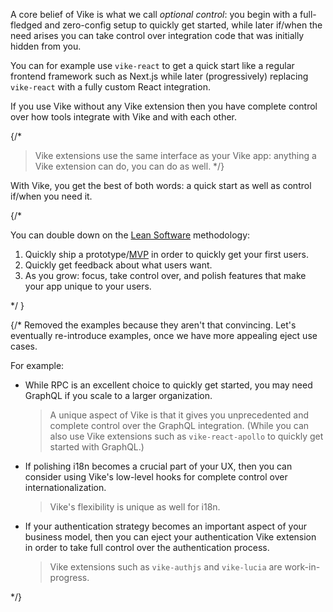 
A core belief of Vike is what we call *optional control*: you begin with a full-fledged and zero-config setup to quickly get started, while later if/when the need arises you can take control over integration code that was initially hidden from you.

You can for example use <Link href="/vike-react">`vike-react`</Link> to get a quick start like a regular frontend framework such as Next.js while later (progressively) replacing `vike-react` with a fully custom React integration.

If you use Vike without any Vike extension then you have complete control over how tools integrate with Vike and with each other.

{/*
> Vike extensions use the same interface as your Vike app: anything a Vike extension can do, you can do as well.
*/}

With Vike, you get the best of both words: a quick start as well as control if/when you need it.

{/*

You can double down on the [Lean Software](https://en.wikipedia.org/wiki/Lean_startup) methodology:
1. Quickly ship a prototype/[MVP](https://en.wikipedia.org/wiki/Minimum_viable_product) in order to quickly get your first users.
1. Quickly get feedback about what users want.
1. As you grow: focus, take control over, and polish features that make your app unique to your users.

*/ }

{/* Removed the examples because they aren't that convincing. Let's eventually re-introduce examples, once we have more appealing eject use cases.

For example:
- While <Link href="/RPC">RPC</Link> is an excellent choice to quickly get started, you may need GraphQL if you scale to a larger organization.
  > A unique aspect of Vike is that it gives you unprecedented and complete control over the GraphQL integration. (While you can also use Vike extensions such as `vike-react-apollo` to quickly get started with GraphQL.)
- If polishing <Link href="/i18n">i18n</Link> becomes a crucial part of your UX, then you can consider using Vike's low-level hooks for complete control over internationalization.
  > Vike's flexibility is unique as well for i18n.
- If your authentication strategy becomes an important aspect of your business model, then you can eject your authentication Vike extension in order to take full control over the authentication process.
  > Vike extensions such as `vike-authjs` and `vike-lucia` are work-in-progress.

*/}
